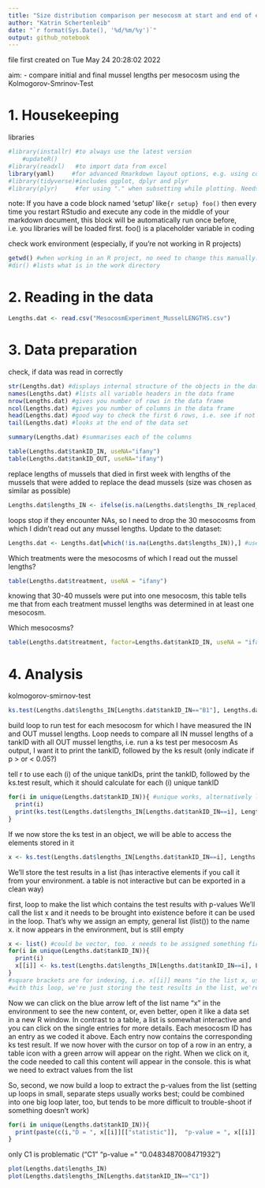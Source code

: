 ```yaml
---
title: "Size distribution comparison per mesocosm at start and end of experiment"
author: "Katrin Schertenleib"
date: "`r format(Sys.Date(), '%d/%m/%y')`"
output: github_notebook
---
```

file first created on Tue May 24 20:28:02 2022

aim:
- compare initial and final mussel lengths per mesocosm using the Kolmogorov-Smrinov-Test

# 1. Housekeeping
libraries
```r
#library(installr) #to always use the latest version
    #updateR()
#library(readxl)   #to import data from excel
library(yaml)     #for advanced Rmarkdown layout options, e.g. using code in the header (allows to print current date in Markdown header)
#library(tidyverse)#includes ggplot, dplyr and plyr
#library(plyr)     #for using "." when subsetting while plotting. Needs dplyr
```
note: If you have a code block named 'setup' like```{r setup} foo() ``` then every time you restart RStudio and execute any code in the middle of your markdown document, this block will be automatically run once before, i.e. you libraries will be loaded first.
foo() is a placeholder variable in coding

check work environment (especially, if you're not working in R projects)
```r
getwd() #when working in an R project, no need to change this manually. setwd() allows you to set it manually
#dir() #lists what is in the work directory
```

# 2. Reading in the data
```r
Lengths.dat <- read.csv("MesocosmExperiment_MusselLENGTHS.csv")
```

# 3. Data preparation
check, if data was read in correctly
```r
str(Lengths.dat) #displays internal structure of the objects in the data frame
names(Lengths.dat) #lists all variable headers in the data frame
nrow(Lengths.dat) #gives you number of rows in the data frame
ncol(Lengths.dat) #gives you number of columns in the data frame
head(Lengths.dat) #good way to check the first 6 rows, i.e. see if not only the headers but also the data looks ok
tail(Lengths.dat) #looks at the end of the data set
```


```r
summary(Lengths.dat) #summarises each of the columns
```
```r
table(Lengths.dat$tankID_IN, useNA="ifany")
table(Lengths.dat$tankID_OUT, useNA="ifany")
```

replace lengths of mussels that died in first week with lengths of the mussels that were added to replace the dead mussels (size was chosen as similar as possible)
```r
Lengths.dat$lengths_IN <- ifelse(is.na(Lengths.dat$lengths_IN_replaced_KS), Lengths.dat$lengths_IN_KS, Lengths.dat$lengths_IN_replaced_KS)
```

loops stop if they encounter NAs, so I need to drop the 30 mesocosms from which I didn't read out any mussel lengths.
Update to the dataset:
```r
Lengths.dat <- Lengths.dat[which(!is.na(Lengths.dat$lengths_IN)),] #use all rows in which lengths_IN is not NA
```

Which treatments were the mesocosms of which I read out the mussel lengths?
```r
table(Lengths.dat$treatment, useNA = "ifany")
```
knowing that 30-40 mussels were put into one mesocosm, this table tells me that from each treatment mussel lengths was determined in at least one mesocosm. 

Which mesocosms?
```r
table(Lengths.dat$treatment, factor=Lengths.dat$tankID_IN, useNA = "ifany")
```

# 4. Analysis
kolmogorov-smirnov-test
```r
ks.test(Lengths.dat$lengths_IN[Lengths.dat$tankID_IN=="B1"], Lengths.dat$lengths_OUT_KS[Lengths.dat$tankID_OUT=="B1"])
```

build loop to run test for each mesocosm for which I have measured the IN and OUT mussel lengths.
Loop needs to compare all IN mussel lengths of a tankID with all OUT mussel lengths, i.e. run a ks test per mesocosm
As output, I want it to print the tankID, followed by the ks result (only indicate if p > or < 0.05?)

tell r to use each (i) of the unique tankIDs, print the tankID, followed by the ks.test result, which it should calculate for each (i) unique tankID
```r
for(i in unique(Lengths.dat$tankID_IN)){ #unique works, alternatively levels(factor(Lengths.dat$tankID_IN))
  print(i)
  print(ks.test(Lengths.dat$lengths_IN[Lengths.dat$tankID_IN==i], Lengths.dat$lengths_OUT_KS[Lengths.dat$tankID_OUT==i]))
}
```

If we now store the ks test in an object, we will be able to access the elements stored in it
```r
x <- ks.test(Lengths.dat$lengths_IN[Lengths.dat$tankID_IN==i], Lengths.dat$lengths_OUT_KS[Lengths.dat$tankID_OUT==i])
```
We'll store the test results in a list (has interactive elements if you call it from your environment. a table is not interactive but can be exported in a clean way)


first, loop to make the list which contains the test results with p-values
We'll call the list x and it needs to be brought into existence before it can be used in the loop. That's why we assign an empty, general list (list()) to the name x. it now appears in the environment, but is still empty
```r
x <- list() #could be vector, too. x needs to be assigned something first, otherwise x in your loop doesn't exist yet
for(i in unique(Lengths.dat$tankID_IN)){
  print(i)
  x[[i]] <- ks.test(Lengths.dat$lengths_IN[Lengths.dat$tankID_IN==i], Lengths.dat$lengths_OUT_KS[Lengths.dat$tankID_OUT==i])
}
#square brackets are for indexing, i.e. x[[i]] means "in the list x, use all i elements"
#with this loop, we're just storing the test results in the list, we're not printing them
```
Now we can click on the blue arrow left of the list name "x" in the environment to see the new content, or, even better, open it like a data set in a new R window.
In contrast to a table, a list is somewhat interactive and you can click on the single entries for more details. Each mesocosm ID has an entry as we coded it above. Each entry now contains the corresponding ks test result.
If we now hover with the cursor on top of a row in an entry, a table icon with a green arrow will appear on the right. When we click on it, the code needed to call this content will appear in the console. this is what we need to extract values from the list 


So, second, we now build a loop to extract the p-values from the list
(setting up loops in small, separate steps usually works best; could be combined into one big loop later, too, but tends to be more difficult to trouble-shoot if something doesn't work)

```r
for(i in unique(Lengths.dat$tankID_IN)){
  print(paste(c(i,"D = ", x[[i]][["statistic"]],  "p-value = ", x[[i]][["p.value"]]),sep=" ")) #print to display, paste to "type"/specify the content. Here, we want the concatination of the element i with the corresponding list value, separated by a space
}
```
only C1 is problematic ("C1"    "p-value = "   "0.0483487008471932")
```r
plot(Lengths.dat$lengths_IN)
plot(Lengths.dat$lengths_IN[Lengths.dat$tankID_IN=="C1"])
```























